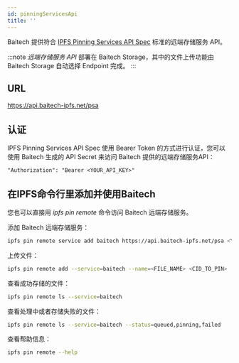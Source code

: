 ```yaml
---
id: pinningServicesApi
title: ''
---
```


Baitech 提供符合 [IPFS Pinning Services API Spec](https://ipfs.github.io/pinning-services-api-spec/) 标准的远端存储服务 API。

:::note
*远端存储服务 API* 部署在 Baitech Storage，其中的文件上传功能由 Baitech Storage 自动选择 Endpoint 完成。
:::

## URL

https://api.baitech-ipfs.net/psa

## 认证

IPFS Pinning Services API Spec 使用 Bearer Token 的方式进行认证，您可以使用 Baitech 生成的 API Secret 来访问 Baitech 提供的远端存储服务API：

```
"Authorization": "Bearer <YOUR_API_KEY>"
```

## 在IPFS命令行里添加并使用Baitech

您也可以直接用 *ipfs pin remote* 命令访问 Baitech 远端存储服务。

添加 Baitech 远端存储服务：
```sh
ipfs pin remote service add baitech https://api.baitech-ipfs.net/psa <YOUR_API_KEY>
```

上传文件：
```sh
ipfs pin remote add --service=baitech --name=<FILE_NAME> <CID_TO_PIN>
```

查看成功存储的文件：
```sh
ipfs pin remote ls --service=baitech
```

查看处理中或者存储失败的文件：
```sh
ipfs pin remote ls --service=baitech --status=queued,pinning,failed
```

查看帮助信息：
```sh
ipfs pin remote --help
```
